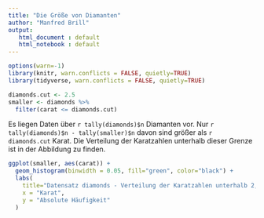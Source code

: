 ```yaml
---
title: "Die Größe von Diamanten"
author: "Manfred Brill"
output: 
   html_document : default
   html_notebook : default
---
```

```r
options(warn=-1)
library(knitr, warn.conflicts = FALSE, quietly=TRUE)
library(tidyverse, warn.conflicts = FALSE, quietly=TRUE)
```


```r
diamonds.cut <- 2.5
smaller <- diamonds %>%
  filter(carat <= diamonds.cut)
```

Es liegen Daten über `r tally(diamonds)$n` Diamanten vor.
Nur `r tally(diamonds)$n - tally(smaller)$n` davon sind größer als `r diamonds.cut` Karat.
Die Verteilung der Karatzahlen unterhalb dieser Grenze ist in der
Abbildung zu finden.

```r
ggplot(smaller, aes(carat)) +
  geom_histogram(binwidth = 0.05, fill="green", color="black") +
  labs(
    title="Datensatz diamonds - Verteilung der Karatzahlen unterhalb 2,5 Karat",
    x = "Karat",
    y = "Absolute Häufigkeit"
  )
```

